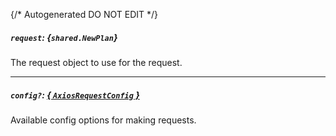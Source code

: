 {/* Autogenerated DO NOT EDIT  */}

##### `request`: *{`shared.NewPlan`}*
The request object to use for the request.
<Collapsible>
    <NewPlan/>
</Collapsible>

---
##### `config?`: [*{ `AxiosRequestConfig` }*](https://axios-http.com/docs/req_config)
Available config options for making requests.


